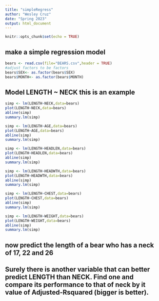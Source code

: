 ```yaml
---
title: "simpleRegress"
author: "Wesley Cruz"
date: "Spring 2023"
output: html_document
---
```


```r
knitr::opts_chunk$set(echo = TRUE)
```

## make a simple regression model

```r
bears <- read.csv(file="BEARS.csv",header = TRUE)
#adjust factors to be factors
bears$SEX<- as.factor(bears$SEX)
bears$MONTH<- as.factor(bears$MONTH)
```

## Model LENGTH ~ NECK  this is an example  

```r
simp <- lm(LENGTH~NECK,data=bears)
plot(LENGTH~NECK,data=bears)
abline(simp)
summary.lm(simp)
```


```r
simp <- lm(LENGTH~AGE,data=bears)
plot(LENGTH~AGE,data=bears)
abline(simp)
summary.lm(simp)
```


```r
simp <- lm(LENGTH~HEADLEN,data=bears)
plot(LENGTH~HEADLEN,data=bears)
abline(simp)
summary.lm(simp)
```



```r
simp <- lm(LENGTH~HEADWTH,data=bears)
plot(LENGTH~HEADWTH,data=bears)
abline(simp)
summary.lm(simp)
```



```r
simp <- lm(LENGTH~CHEST,data=bears)
plot(LENGTH~CHEST,data=bears)
abline(simp)
summary.lm(simp)
```



```r
simp <- lm(LENGTH~WEIGHT,data=bears)
plot(LENGTH~WEIGHT,data=bears)
abline(simp)
summary.lm(simp)
```








## now predict the length of a bear who has a neck of 17, 22 and 26



## Surely there is another variable that can better predict LENGTH than NECK. Find one and compare its performance to that of neck by it value of Adjusted-Rsquared (bigger is better).

